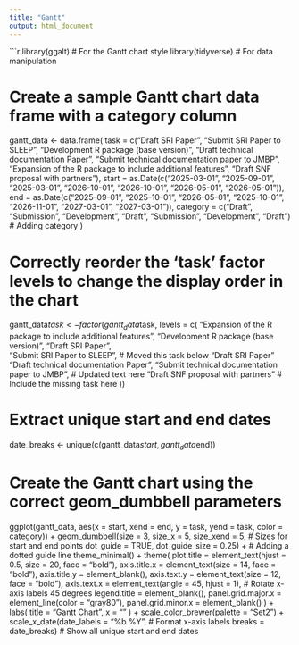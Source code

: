 ```yaml
---
title: "Gantt"
output: html_document
---
```


```r

library(ggalt)  # For the Gantt chart style
library(tidyverse)  # For data manipulation

# Create a sample Gantt chart data frame with a category column
gantt_data <- data.frame(
  task = c("Draft SRI Paper", 
           "Submit SRI Paper to SLEEP",
           "Development R package (base version)", 
           "Draft technical documentation Paper",
           "Submit technical documentation paper to JMBP",
           "Expansion of the R package to include additional features",
           "Draft SNF proposal with partners"), 
  start = as.Date(c("2025-03-01", 
                    "2025-09-01", 
                    "2025-03-01",
                    "2026-10-01",
                    "2026-10-01",
                    "2026-05-01",
                    "2026-05-01")),
  end = as.Date(c("2025-09-01", 
                  "2025-10-01", 
                  "2026-05-01",
                  "2025-10-01", 
                  "2026-11-01",
                  "2027-03-01",
                  "2027-03-01")),
  category = c("Draft", 
               "Submission", 
               "Development", 
               "Draft",
               "Submission",
               "Development",
               "Draft")  # Adding category
)

# Correctly reorder the 'task' factor levels to change the display order in the chart
gantt_data$task <- factor(gantt_data$task, levels = c(
  "Expansion of the R package to include additional features",
  "Development R package (base version)", 
  "Draft SRI Paper",  
  "Submit SRI Paper to SLEEP",  # Moved this task below "Draft SRI Paper"
  "Draft technical documentation Paper", 
  "Submit technical documentation paper to JMBP",  # Updated text here
  "Draft SNF proposal with partners"  # Include the missing task here
))

# Extract unique start and end dates
date_breaks <- unique(c(gantt_data$start, gantt_data$end))

# Create the Gantt chart using the correct geom_dumbbell parameters
ggplot(gantt_data, aes(x = start, xend = end, y = task, yend = task, color = category)) +
  geom_dumbbell(size = 3, 
                size_x = 5, size_xend = 5,  # Sizes for start and end points
                dot_guide = TRUE, dot_guide_size = 0.25) +  # Adding a dotted guide line
  theme_minimal() +
  theme(
    plot.title = element_text(hjust = 0.5, size = 20, face = "bold"),
    axis.title.x = element_text(size = 14, face = "bold"),
    axis.title.y = element_blank(),
    axis.text.y = element_text(size = 12, face = "bold"),
    axis.text.x = element_text(angle = 45, hjust = 1),  # Rotate x-axis labels 45 degrees
    legend.title = element_blank(),
    panel.grid.major.x = element_line(color = "gray80"),
    panel.grid.minor.x = element_blank()
  ) +
  labs(
    title = "Gantt Chart",
    x = ""
  ) +
  scale_color_brewer(palette = "Set2") +
  scale_x_date(date_labels = "%b %Y",  # Format x-axis labels
               breaks = date_breaks)  # Show all unique start and end dates
